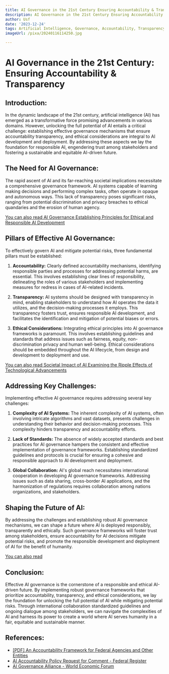 ```yaml
---
title: AI Governance in the 21st Century Ensuring Accountability & Transparency
description: AI Governance in the 21st Century Ensuring Accountability & Transparency
author: Usf
date: '2023-12-24'
tags: Artificial Intelligence, Governance, Accountability, Transparency, 21st Century
imageUrl: /pixa/20240116114250.jpg

---
```

# AI Governance in the  21st Century: Ensuring Accountability & Transparency

## Introduction:
In the dynamic landscape of the 21st century, artificial intelligence (AI) has emerged as  a transformative force promising advancements in various domains. However, unlocking the full potential of AI entails a critical challenge: establishing effective governance mechanisms that ensure accountability  transparency, and  ethical considerations are  integral to  AI development  and deployment. By  addressing these  aspects we lay the foundation for responsible AI, engendering trust among stakeholders and fostering a sustainable and  equitable AI-driven future.

## The Need for  AI Governance:
The rapid  ascent of AI and its  far-reaching societal implications necessitate a comprehensive governance framework. AI systems capable of learning making decisions and  performing complex tasks, often operate in opaque and autonomous ways. This lack of transparency poses significant risks, ranging from potential discrimination and privacy breaches to ethical  quandaries  and the erosion of human agency.

[You can also read AI  Governance Establishing Principles for Ethical and Responsible AI  Development](AI%20Governance%20Establishing%20Principles%20for%20Ethical%20and%20Responsible%20AI%20Development)


## Pillars of Effective AI  Governance:
To effectively govern AI and  mitigate potential risks, three fundamental  pillars must be established:

1.  **Accountability:** Clearly defined accountability mechanisms, identifying responsible parties and processes for addressing potential harms, are essential. This involves establishing clear  lines  of responsibility, delineating the roles of various stakeholders and implementing measures for redress in  cases of AI-related incidents.

2. **Transparency:** AI systems should be designed with transparency in mind, enabling stakeholders to understand how AI operates the data it utilizes, and the decision-making processes  it  employs. This transparency fosters trust, ensures responsible AI development, and facilitates the identification and mitigation of potential biases or errors.

3. **Ethical Considerations:** Integrating ethical principles into AI governance frameworks  is paramount. This involves establishing guidelines and standards that address  issues such as fairness, equity, non-discrimination privacy and human well-being. Ethical  considerations should be embedded  throughout the AI lifecycle, from design and development to deployment and use.

[You can also read Societal Impact of AI Examining the Ripple Effects  of Technological  Advancements](Societal%20Impact%20of%20AI%20Examining%20the%20Ripple%20Effects%20of%20Technological%20Advancements)


## Addressing Key Challenges:
Implementing effective AI governance  requires addressing several key challenges:

1.  **Complexity of AI Systems:** The inherent complexity of AI systems, often involving intricate algorithms  and vast datasets, presents challenges in understanding their behavior and decision-making processes.  This complexity hinders transparency and accountability efforts.

2. **Lack of  Standards:** The absence  of widely accepted standards and best practices for  AI governance hampers the consistent and effective implementation of governance frameworks. Establishing standardized guidelines and protocols  is crucial for ensuring a cohesive and responsible approach to AI development and deployment.

3. **Global Collaboration:** AI's global reach necessitates international cooperation in developing AI governance frameworks. Addressing  issues such as  data  sharing, cross-border AI applications, and the  harmonization of regulations  requires collaboration among nations organizations, and stakeholders.

## Shaping the Future of AI:
By addressing the challenges and establishing robust AI governance mechanisms, we can shape a future where AI is deployed responsibly, transparently and ethically.  Such  governance frameworks  will foster trust among stakeholders, ensure accountability for AI decisions mitigate potential risks, and promote the  responsible development and deployment of AI for the  benefit of humanity.

[You can also read ]()


## Conclusion:
Effective AI governance is the cornerstone of a responsible and ethical AI-driven future. By implementing robust governance frameworks that prioritize accountability, transparency,  and ethical considerations, we lay  the  foundation for unlocking the full potential of  AI while mitigating potential risks. Through international collaboration standardized guidelines and ongoing dialogue among stakeholders, we can navigate the complexities of AI and harness its power to create a world where AI  serves humanity in a fair, equitable  and sustainable manner.

## References:
- [[PDF] An Accountability Framework for Federal Agencies and Other Entities](https://www.gao.gov/assets/gao-21-519sp.pdf)
- [AI Accountability Policy Request for Comment - Federal Register](https://www.federalregister.gov/documents/2023/04/13/2023-07776/ai-accountability-policy-request-for-comment)
- [AI Governance Alliance - World Economic Forum](https://initiatives.weforum.org/ai-governance-alliance/home)
